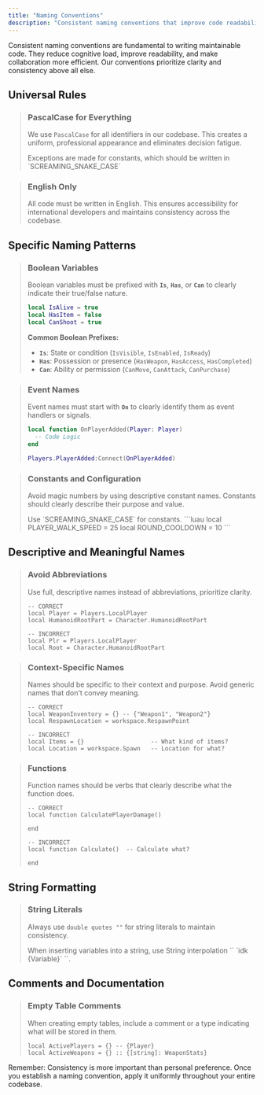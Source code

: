 ```yaml
---
title: "Naming Conventions"
description: "Consistent naming conventions that improve code readability and maintain uniformity across your entire codebase."
---
```


Consistent naming conventions are fundamental to writing maintainable code. They reduce cognitive load, improve readability, and make collaboration more efficient. Our conventions prioritize clarity and consistency above all else.

## Universal Rules

> ### PascalCase for Everything
>
> We use `PascalCase` for all identifiers in our codebase. This creates a uniform, professional appearance and eliminates decision fatigue.
>
> <Note>
>   Exceptions are made for constants, which should be written in `SCREAMING_SNAKE_CASE`
> </Note>

> ### English Only
>
> All code must be written in English. This ensures accessibility for international developers and maintains consistency across the codebase.

## Specific Naming Patterns

> ### Boolean Variables
>
> Boolean variables must be prefixed with **`Is`**, **`Has`**, or **`Can`** to clearly indicate their true/false nature.
>
> ```lua
> local IsAlive = true
> local HasItem = false
> local CanShoot = true
> ```
>
> **Common Boolean Prefixes:**
>
> - **`Is`**: State or condition (`IsVisible`, `IsEnabled`, `IsReady`)
> - **`Has`**: Possession or presence (`HasWeapon`, `HasAccess`, `HasCompleted`)
> - **`Can`**: Ability or permission (`CanMove`, `CanAttack`, `CanPurchase`)

> ### **Event Names**
>
> Event names must start with **`On`** to clearly identify them as event handlers or signals.
>
> ```lua
> local function OnPlayerAdded(Player: Player)
> 	-- Code Logic
> end
> 
> Players.PlayerAdded:Connect(OnPlayerAdded)
> ```

> ### **Constants and Configuration**
>
> Avoid magic numbers by using descriptive constant names. Constants should clearly describe their purpose and value.
>
> <Note>
>   Use `SCREAMING_SNAKE_CASE` for constants.
> </Note>
> ```luau
> local PLAYER_WALK_SPEED = 25
> local ROUND_COOLDOWN = 10
> ```

## Descriptive and Meaningful Names

> ### **Avoid Abbreviations**
>
> Use full, descriptive names instead of abbreviations, prioritize clarity.
>
> ```luau
> -- CORRECT
> local Player = Players.LocalPlayer
> local HumanoidRootPart = Character.HumanoidRootPart
> 
> -- INCORRECT
> local Plr = Players.LocalPlayer
> local Root = Character.HumanoidRootPart
> ```

> ### **Context-Specific Names**
>
> Names should be specific to their context and purpose. Avoid generic names that don't convey meaning.
>
> ```luau
> -- CORRECT
> local WeaponInventory = {} -- {"Weapon1", "Weapon2"}
> local RespawnLocation = workspace.RespawnPoint
> 
> -- INCORRECT
> local Items = {}                   -- What kind of items?
> local Location = workspace.Spawn   -- Location for what?
> ```

> ### **Functions**
>
> Function names should be verbs that clearly describe what the function does.
>
> ```luau
> -- CORRECT
> local function CalculatePlayerDamage()
> 
> end
> 
> -- INCORRECT
> local function Calculate()  -- Calculate what?
> 
> end
> ```

## String Formatting

> ### **String Literals**
>
> Always use `double quotes ""` for string literals to maintain consistency.
>
> <Note>
>   When inserting variables into a string, use String interpolation `` `idk {Variable}` ``.
> </Note>

## Comments and Documentation

> ### **Empty Table Comments**
>
> When creating empty tables, include a comment or a type indicating what will be stored in them.
>
> ```luau
> local ActivePlayers = {} -- {Player}
> local ActiveWeapons = {} :: {[string]: WeaponStats}
> ```

<Note>
  Remember: Consistency is more important than personal preference. Once you establish a naming convention, apply it uniformly throughout your entire codebase.
</Note>